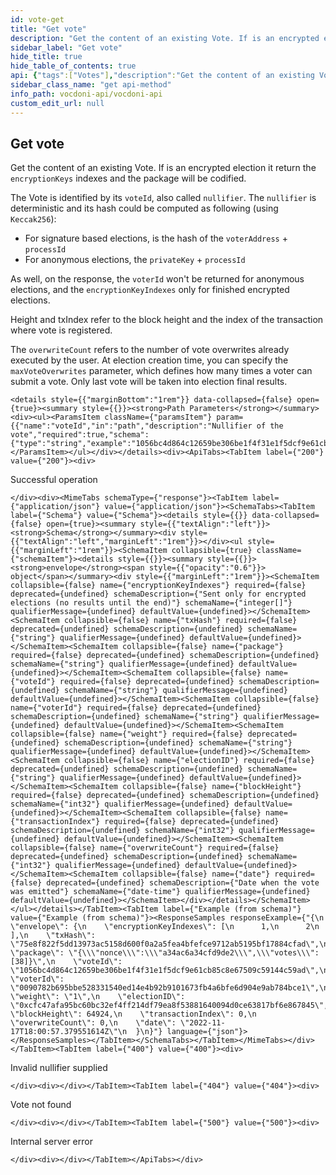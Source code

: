 ```yaml
---
id: vote-get
title: "Get vote"
description: "Get the content of an existing Vote. If is an encrypted election it return the `encryptionKeys` indexes and the  package will be codified."
sidebar_label: "Get vote"
hide_title: true
hide_table_of_contents: true
api: {"tags":["Votes"],"description":"Get the content of an existing Vote. If is an encrypted election it return the `encryptionKeys` indexes and the  package will be codified.\n\nThe Vote is identified by its `voteId`, also called `nullifier`. The `nullifier` is deterministic and its hash  could be computed as following (using `Keccak256`):\n* For signature based elections, is the hash of the `voterAddress` + `processId`\n* For anonymous elections, the `privateKey` + `processId`\n\nAs well, on the response, the `voterId` won't be returned for anonymous elections, and the `encryptionKeyIndexes` only for finished encrypted elections.\n\nHeight and txIndex refer to the block height and the index of the transaction where vote is registered.\n\nThe `overwriteCount` refers to the number of vote overwrites already executed by the user. At election creation  time, you can specify the `maxVoteOverwrites` parameter, which defines how many times a voter can submit a vote. Only last vote will be taken into election final results.","operationId":"voteGet","parameters":[{"name":"voteId","in":"path","description":"Nullifier of the vote","required":true,"schema":{"type":"string","example":"1056bc4d864c12659be306be1f4f31e1f5dcf9e61cb85c8e67509c59144c59ad"}}],"responses":{"200":{"description":"Successful operation","content":{"application/json":{"schema":{"type":"object","properties":{"envelope":{"type":"object","properties":{"encryptionKeyIndexes":{"type":"array","items":{"type":"integer"},"nullable":true,"example":[1,2],"description":"Sent only for encrypted elections (no results until the end)"},"txHash":{"type":"string","example":"75e8f822f5dd13973ac5158d600f0a2a5fea4bfefce9712ab5195bf17884cfad"},"package":{"type":"string","example":"{\"nonce\":\"a34ac6a34cfd9de2\",\"votes\":[38]}"},"voteId":{"type":"string","example":"1056bc4d864c12659be306be1f4f31e1f5dcf9e61cb85c8e67509c59144c59ad"},"voterId":{"type":"string","example":"0090782b695bbe528331540ed14e4b92b9101673fb4a6bfe6d904e9ab784bce1"},"weight":{"type":"string","example":"1"},"electionID":{"type":"string","example":"0xcfc47afa95bc60bc32ef4ff214df79ea8f53881640094d0ce63817bf6e867845"},"blockHeight":{"type":"integer","format":"int32","example":64924},"transactionIndex":{"type":"integer","format":"int32","example":0},"overwriteCount":{"type":"number","format":"int32","example":0},"date":{"type":"string","format":"date-time","example":"2022-11-17T18:00:57.379551614Z","description":"Date when the vote was emitted"}}}}}}}},"400":{"description":"Invalid nullifier supplied"},"404":{"description":"Vote not found"},"500":{"description":"Internal server error"}},"method":"get","path":"/votes/{voteId}","servers":[{"url":"https://api-dev.vocdoni.net/v2/"}],"securitySchemes":{"bearerAuth":{"type":"http","scheme":"bearer"}},"info":{"version":"2.0.0","title":"Vocdoni API","description":"The Vocdoni API is a REST API that substitutes the previous RPCs in order to make it easier for  developers/integrators to build on top of the voting protocol. This API facilitates creating votings using Vocdoni,  without the hassle of learning a complex blockchain platform, allowing to perform all the features that enable the  voting protocol such as creating an account, entity, voting process, census & vote, abstracting as much as possible  the complexity and offering simple and straightforward methods to perform those actions. \nYou can review the API endpoints documentation in this section, the main entities are:\n- [**Chain**](chain): The Vocdoni blockchain is named Vochain. It is a Byzantine fault-tolerant network based on Tendermint that  executes the Vocdoni Protocol logic represented as a state machine. Its main purpose is to register votes in a  decentralized and verifiable format. In those endpoints, you can consult the state of the chain, transactions costs,  list organizations and get more Vochain info.\n- [**Accounts**](accounts): Identified by an Ethereum like address. An account can create and manage elections, transfer tokens,  give power to other accounts on his behalf (delegates) and manage its metadata.\n- [**Elections**](elections): Is a rule-set of options and requirements for creating a process in which people vote a series of  options. To know more about the params of an election and its lifecycle go [here](../get-started/intro#23-elections).  In this section you will find all information related to an election as its information, election keys, submitted  votes & how to create a new election.\n- [**Censuses**](censuses): The census is a key component of any voting process. It specifies the set of users (identified by a  public key or address) eligible for participating in an election. To understand more about the Censuses you can  check [here](../get-started/intro#21-the-census). Here you will be able to get censuses information like the Merkle  root, total weight & size, import/export the censuses and create new ones.\n- [**Votes**](votes): All the information related to the vote issued by a participant in a vote, you can check the validity of  the vote, consult your information and send a vote."},"postman":{"name":"Get vote","description":{"content":"Get the content of an existing Vote. If is an encrypted election it return the `encryptionKeys` indexes and the  package will be codified.\n\nThe Vote is identified by its `voteId`, also called `nullifier`. The `nullifier` is deterministic and its hash  could be computed as following (using `Keccak256`):\n* For signature based elections, is the hash of the `voterAddress` + `processId`\n* For anonymous elections, the `privateKey` + `processId`\n\nAs well, on the response, the `voterId` won't be returned for anonymous elections, and the `encryptionKeyIndexes` only for finished encrypted elections.\n\nHeight and txIndex refer to the block height and the index of the transaction where vote is registered.\n\nThe `overwriteCount` refers to the number of vote overwrites already executed by the user. At election creation  time, you can specify the `maxVoteOverwrites` parameter, which defines how many times a voter can submit a vote. Only last vote will be taken into election final results.","type":"text/plain"},"url":{"path":["votes",":voteId"],"host":["{{baseUrl}}"],"query":[],"variable":[{"disabled":false,"description":{"content":"(Required) Nullifier of the vote","type":"text/plain"},"type":"any","value":"","key":"voteId"}]},"header":[{"key":"Accept","value":"application/json"}],"method":"GET"}}
sidebar_class_name: "get api-method"
info_path: vocdoni-api/vocdoni-api
custom_edit_url: null
---
```



## Get vote



Get the content of an existing Vote. If is an encrypted election it return the `encryptionKeys` indexes and the  package will be codified.

The Vote is identified by its `voteId`, also called `nullifier`. The `nullifier` is deterministic and its hash  could be computed as following (using `Keccak256`):
* For signature based elections, is the hash of the `voterAddress` + `processId`
* For anonymous elections, the `privateKey` + `processId`

As well, on the response, the `voterId` won't be returned for anonymous elections, and the `encryptionKeyIndexes` only for finished encrypted elections.

Height and txIndex refer to the block height and the index of the transaction where vote is registered.

The `overwriteCount` refers to the number of vote overwrites already executed by the user. At election creation  time, you can specify the `maxVoteOverwrites` parameter, which defines how many times a voter can submit a vote. Only last vote will be taken into election final results.

````mdx-code-block
<details style={{"marginBottom":"1rem"}} data-collapsed={false} open={true}><summary style={{}}><strong>Path Parameters</strong></summary><div><ul><ParamsItem className={"paramsItem"} param={{"name":"voteId","in":"path","description":"Nullifier of the vote","required":true,"schema":{"type":"string","example":"1056bc4d864c12659be306be1f4f31e1f5dcf9e61cb85c8e67509c59144c59ad"}}}></ParamsItem></ul></div></details><div><ApiTabs><TabItem label={"200"} value={"200"}><div>
````

Successful operation

````mdx-code-block
</div><div><MimeTabs schemaType={"response"}><TabItem label={"application/json"} value={"application/json"}><SchemaTabs><TabItem label={"Schema"} value={"Schema"}><details style={{}} data-collapsed={false} open={true}><summary style={{"textAlign":"left"}}><strong>Schema</strong></summary><div style={{"textAlign":"left","marginLeft":"1rem"}}></div><ul style={{"marginLeft":"1rem"}}><SchemaItem collapsible={true} className={"schemaItem"}><details style={{}}><summary style={{}}><strong>envelope</strong><span style={{"opacity":"0.6"}}> object</span></summary><div style={{"marginLeft":"1rem"}}><SchemaItem collapsible={false} name={"encryptionKeyIndexes"} required={false} deprecated={undefined} schemaDescription={"Sent only for encrypted elections (no results until the end)"} schemaName={"integer[]"} qualifierMessage={undefined} defaultValue={undefined}></SchemaItem><SchemaItem collapsible={false} name={"txHash"} required={false} deprecated={undefined} schemaDescription={undefined} schemaName={"string"} qualifierMessage={undefined} defaultValue={undefined}></SchemaItem><SchemaItem collapsible={false} name={"package"} required={false} deprecated={undefined} schemaDescription={undefined} schemaName={"string"} qualifierMessage={undefined} defaultValue={undefined}></SchemaItem><SchemaItem collapsible={false} name={"voteId"} required={false} deprecated={undefined} schemaDescription={undefined} schemaName={"string"} qualifierMessage={undefined} defaultValue={undefined}></SchemaItem><SchemaItem collapsible={false} name={"voterId"} required={false} deprecated={undefined} schemaDescription={undefined} schemaName={"string"} qualifierMessage={undefined} defaultValue={undefined}></SchemaItem><SchemaItem collapsible={false} name={"weight"} required={false} deprecated={undefined} schemaDescription={undefined} schemaName={"string"} qualifierMessage={undefined} defaultValue={undefined}></SchemaItem><SchemaItem collapsible={false} name={"electionID"} required={false} deprecated={undefined} schemaDescription={undefined} schemaName={"string"} qualifierMessage={undefined} defaultValue={undefined}></SchemaItem><SchemaItem collapsible={false} name={"blockHeight"} required={false} deprecated={undefined} schemaDescription={undefined} schemaName={"int32"} qualifierMessage={undefined} defaultValue={undefined}></SchemaItem><SchemaItem collapsible={false} name={"transactionIndex"} required={false} deprecated={undefined} schemaDescription={undefined} schemaName={"int32"} qualifierMessage={undefined} defaultValue={undefined}></SchemaItem><SchemaItem collapsible={false} name={"overwriteCount"} required={false} deprecated={undefined} schemaDescription={undefined} schemaName={"int32"} qualifierMessage={undefined} defaultValue={undefined}></SchemaItem><SchemaItem collapsible={false} name={"date"} required={false} deprecated={undefined} schemaDescription={"Date when the vote was emitted"} schemaName={"date-time"} qualifierMessage={undefined} defaultValue={undefined}></SchemaItem></div></details></SchemaItem></ul></details></TabItem><TabItem label={"Example (from schema)"} value={"Example (from schema)"}><ResponseSamples responseExample={"{\n  \"envelope\": {\n    \"encryptionKeyIndexes\": [\n      1,\n      2\n    ],\n    \"txHash\": \"75e8f822f5dd13973ac5158d600f0a2a5fea4bfefce9712ab5195bf17884cfad\",\n    \"package\": \"{\\\"nonce\\\":\\\"a34ac6a34cfd9de2\\\",\\\"votes\\\":[38]}\",\n    \"voteId\": \"1056bc4d864c12659be306be1f4f31e1f5dcf9e61cb85c8e67509c59144c59ad\",\n    \"voterId\": \"0090782b695bbe528331540ed14e4b92b9101673fb4a6bfe6d904e9ab784bce1\",\n    \"weight\": \"1\",\n    \"electionID\": \"0xcfc47afa95bc60bc32ef4ff214df79ea8f53881640094d0ce63817bf6e867845\",\n    \"blockHeight\": 64924,\n    \"transactionIndex\": 0,\n    \"overwriteCount\": 0,\n    \"date\": \"2022-11-17T18:00:57.379551614Z\"\n  }\n}"} language={"json"}></ResponseSamples></TabItem></SchemaTabs></TabItem></MimeTabs></div></TabItem><TabItem label={"400"} value={"400"}><div>
````

Invalid nullifier supplied

````mdx-code-block
</div><div></div></TabItem><TabItem label={"404"} value={"404"}><div>
````

Vote not found

````mdx-code-block
</div><div></div></TabItem><TabItem label={"500"} value={"500"}><div>
````

Internal server error

````mdx-code-block
</div><div></div></TabItem></ApiTabs></div>
````
      
